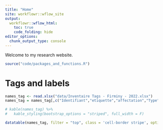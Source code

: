 ```yaml
---
title: "Home"
site: workflowr::wflow_site
output:
  workflowr::wflow_html:
    toc: true
    code_folding: hide
editor_options:
  chunk_output_type: console
---
```


Welcome to my research website.

```r
source("code/packages_and_functions.R")
```

# Tags and labels
```r
names_tag <- read.xlsx("data/Inventaire Tags - Firminy - 2022.xlsx")
names_tag = names_tag[,c("Identifiant","etiquette","affectation","Type")]

# kable(names_tag) %>%
#   kable_styling(bootstrap_options = "striped", full_width = F)

datatable(names_tag, filter = "top", class = 'cell-border stripe', options = list(pageLength = nrow(names_tag)))
```

